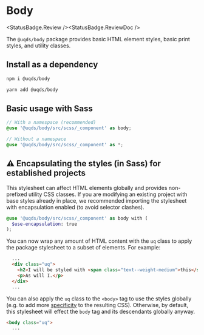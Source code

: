
<Meta title="Components/Body/Body" />

# Body
<StatusBadge.Review /><StatusBadge.ReviewDoc />

The `@uqds/body` package provides basic HTML element styles, basic print styles, and utility
classes.

## Install as a dependency

```bash
npm i @uqds/body
```

```bash
yarn add @uqds/body
```

## Basic usage with Sass

```scss
// With a namespace (recommended)
@use '@uqds/body/src/scss/_component' as body;

// Without a namespace
@use '@uqds/body/src/scss/_component' as *;
```

## ⚠️ Encapsulating the styles (in Sass) for established projects

This stylesheet can affect HTML elements globally and provides non-prefixed
utility CSS classes. If you are modifying an existing project with base styles
already in place, we recommended importing the stylesheet with encapsulation
enabled (to avoid selector clashes).

```scss
@use '@uqds/body/src/scss/_component' as body with (
  $use-encapsulation: true
);
```

You can now wrap any amount of HTML content with the `uq` class to apply the
package stylesheet to a subset of elements. For example:

```html
  ...
  <div class="uq">
    <h2>I will be styled with <span class="text--weight-medium">this</span> stylesheet.</h2>
    <p>As will I.</p>
  </div>
  ...
```

You can also apply the `uq` class to the `<body>` tag to use the styles globally
(e.g. to add more [specificity](https://developer.mozilla.org/en-US/docs/Web/CSS/Specificity)
to the resulting CSS). Otherwise, by default, this stylesheet will effect the
`body` tag and its descendants globally anyway.

```html
<body class="uq">
  ...
```
